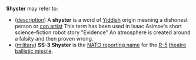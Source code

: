 '''Shyster''' may refer to:

* ([[description]]) A '''shyster''' is a word of [[Yiddish]] origin meaning a dishonest person or [[con artist]] This term has been used in Isaac Asimov's short science-fiction robot story "Evidence" An atmosphere is created around a falsity and then proven wrong.
* ([[military]]) '''SS-3 Shyster''' is the [[NATO reporting name]] for the [[R-5]] [[theatre ballistic missile]].

{{disambig}}